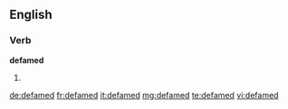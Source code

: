 ==English==

===Verb===
'''defamed'''

# {{past of|[[defame]]}}

[[de:defamed]]
[[fr:defamed]]
[[it:defamed]]
[[mg:defamed]]
[[te:defamed]]
[[vi:defamed]]